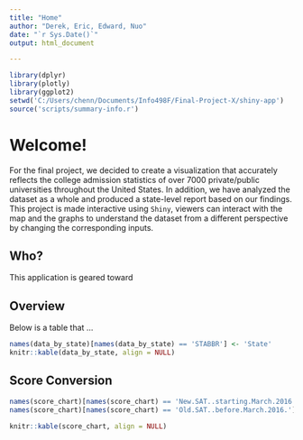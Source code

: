 ```yaml
---
title: "Home"
author: "Derek, Eric, Edward, Nuo"
date: "`r Sys.Date()`"
output: html_document

---
```


```r
library(dplyr)
library(plotly)
library(ggplot2)
setwd('C:/Users/chenn/Documents/Info498F/Final-Project-X/shiny-app')
source('scripts/summary-info.r')


```

Welcome!
========

For the final project, we decided to create a visualization that accurately reflects the college admission statistics of over 7000 private/public universities throughout the United States. In addition, we have analyzed the dataset as a whole and produced a state-level report based on our findings. This project is made interactive using `Shiny`, viewers can interact with the map and the graphs to understand the dataset from a different perspective by changing the corresponding inputs.

## Who?

This application is geared toward 



## Overview
Below is a table that ...

```r
names(data_by_state)[names(data_by_state) == 'STABBR'] <- 'State'
knitr::kable(data_by_state, align = NULL)
```


## Score Conversion 

```r
names(score_chart)[names(score_chart) == 'New.SAT..starting.March.2016.'] <- 'New SAT Score'
names(score_chart)[names(score_chart) == 'Old.SAT..before.March.2016.'] <- 'Old SAT Score'

knitr::kable(score_chart, align = NULL)

```
